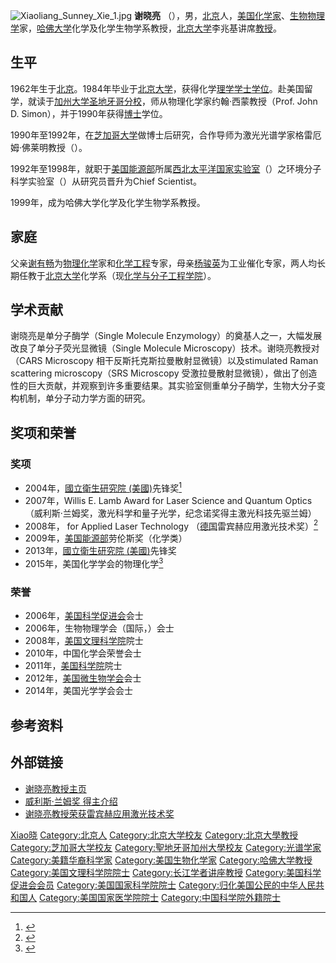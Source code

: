 [[File:Xiaoliang_Sunney_Xie_1.jpg|thumb]]
'''谢晓亮''' （{{bd|1962年|}}），男，[[北京|北京]]人，[[美国|美国]][[化学家|化学家]]、[[生物物理学|生物物理学]]家，[[哈佛大学|哈佛大学]]化学及化学生物学系教授，[[北京大学|北京大学]]李兆基讲席[[教授|教授]]。

== 生平 ==
1962年生于[[北京|北京]]。1984年毕业于[[北京大学|北京大学]]，获得化学[[理学|理学]][[学士|学士]][[学位|学位]]。赴美国留学，就读于[[加州大学圣地牙哥分校|加州大学圣地牙哥分校]]，师从物理化学家约翰·西蒙教授（Prof. John D. Simon），并于1990年获得[[博士|博士]]学位。

1990年至1992年，在[[芝加哥大学|芝加哥大学]]做博士后研究，合作导师为激光光谱学家格雷厄姆·佛莱明教授（{{lang|en|Prof. Graham R. Fleming}}）。

1992年至1998年，就职于[[美国能源部|美国能源部]]所属[[西北太平洋国家实验室|西北太平洋国家实验室]]（{{lang|en|Pacific Northwest National Laboratory}}）之环境分子科学实验室（{{lang|en|Environmental Molecular Sciences Laboratory}}）从研究员晋升为Chief Scientist。

1999年，成为哈佛大学化学及化学生物学系教授。

== 家庭 ==
父亲[[谢有畅|谢有畅]]为[[物理化学|物理化学]]家和[[化学工程|化学工程]]专家，母亲[[杨骏英|杨骏英]]为工业催化专家，两人均长期任教于[[北京大学|北京大学]]化学系（现[[北京大学化学与分子工程学院|化学与分子工程学院]]）。

== 学术贡献 ==
谢晓亮是单分子酶学（Single Molecule Enzymology）的奠基人之一，大幅发展改良了单分子荧光显微镜（Single Molecule Microscopy）技术。谢晓亮教授对{{tsl|en|coherent anti-Stokes Raman spectroscopy|coherent anti-Stokes Raman spectroscopy}} （CARS Microscopy 相干反斯托克斯拉曼散射显微镜）以及stimulated Raman scattering microscopy（SRS Microscopy 受激拉曼散射显微镜），做出了创造性的巨大贡献，并观察到许多重要结果。其实验室侧重单分子酶学，生物大分子变构机制，单分子动力学方面的研究。

== 奖项和荣誉 ==
=== 奖项 ===
* 2004年，[[國立衛生研究院_(美國)|國立衛生研究院 (美國)]]先锋奖<ref>{{Cite web |url=https://commonfund.nih.gov/pioneer/Recipients04 |title=NIH Director's Pioneer Award 2004 |accessdate=2016-09-26 |archive-date=2016-12-20 |archive-url=https://web.archive.org/web/20161220193407/http://commonfund.nih.gov/pioneer/Recipients04 |dead-url=no }}</ref>
* 2007年，Willis E. Lamb Award for Laser Science and Quantum Optics （威利斯·兰姆奖，激光科学和量子光学，纪念诺奖得主激光科技先驱兰姆）
* 2008年，{{tsl|en|Berthold Leibinger Zukunftspreis|Berthold Leibinger Zukunftspreis}} for Applied Laser Technology （[[德国|德国]]雷宾赫应用激光技术奖）<ref>{{Cite web |url=http://www.leibinger-stiftung.de/de/foerderaktivitaeten/laser-forschungs-innovationspreis/zukunftspreis.html |title=Berthold Leibinger Zukunftspreis |accessdate=2016-09-26 |archive-date=2016-10-27 |archive-url=https://web.archive.org/web/20161027111546/http://www.leibinger-stiftung.de/de/foerderaktivitaeten/laser-forschungs-innovationspreis/zukunftspreis.html |dead-url=no }}</ref>
* 2009年，[[美国能源部|美国能源部]]劳伦斯奖（化学类）
* 2013年，[[國立衛生研究院_(美國)|國立衛生研究院 (美國)]]先锋奖
* 2015年，美国化学学会的物理化学{{le|彼得·德拜奖|Peter Debye Award}}<ref>{{Cite web |url=https://www.acs.org/content/acs/en/funding-and-awards/awards/national/bytopic/peter-debye-award-in-physical-chemistry.html |title=Peter Debye Award |accessdate=2016-09-26 |archive-date=2017-08-25 |archive-url=https://web.archive.org/web/20170825103657/https://www.acs.org/content/acs/en/funding-and-awards/awards/national/bytopic/peter-debye-award-in-physical-chemistry.html |dead-url=no }}</ref>

=== 荣誉 ===
* 2006年，[[美国科学促进会|美国科学促进会]]会士
* 2006年，生物物理学会（国际，{{lang|en|Biophysical Society}}）会士
* 2008年，[[美国文理科学院|美国文理科学院]]院士
* 2010年，中国化学会荣誉会士
* 2011年，[[美国科学院|美国科学院]]院士
* 2012年，[[美国微生物学会|美国微生物学会]]会士
* 2014年，美国光学学会会士

== 参考资料 ==
{{reflist}}

== 外部链接 ==
* [https://web.archive.org/web/20080515062830/http://bernstein.harvard.edu/pages/AboutProfXie.html 谢晓亮教授主页]
* [http://www.lambmedal.org/2007/2007-xie.html 威利斯·兰姆奖 得主介绍]{{Wayback|url=http://www.lambmedal.org/2007/2007-xie.html |date=20080820102559 }}
* [http://blogs.physicstoday.org/wht/2008/05/sunney_xie_to_receive_leibinge.html 谢晓亮教授荣获雷宾赫应用激光技术奖]{{Wayback|url=http://blogs.physicstoday.org/wht/2008/05/sunney_xie_to_receive_leibinge.html |date=20080610021205 }}

{{中国科学院外籍院士}}

{{Authority control}}
{{DEFAULTSORT:Xie谢}}
[[Category:谢姓|Xiao晓]]
[[Category:北京人|Category:北京人]]
[[Category:北京大学校友|Category:北京大学校友]]
[[Category:北京大學教授|Category:北京大學教授]]
[[Category:芝加哥大学校友|Category:芝加哥大学校友]]
[[Category:聖地牙哥加州大學校友|Category:聖地牙哥加州大學校友]]
[[Category:光谱学家|Category:光谱学家]]
[[Category:美籍华裔科学家|Category:美籍华裔科学家]]
[[Category:美国生物化学家|Category:美国生物化学家]]
[[Category:哈佛大学教授|Category:哈佛大学教授]]
[[Category:美国文理科学院院士|Category:美国文理科学院院士]]
[[Category:长江学者讲座教授|Category:长江学者讲座教授]]
[[Category:美国科学促进会会员|Category:美国科学促进会会员]]
[[Category:美国国家科学院院士|Category:美国国家科学院院士]]
[[Category:归化美国公民的中华人民共和国人|Category:归化美国公民的中华人民共和国人]]
[[Category:美国国家医学院院士|Category:美国国家医学院院士]]
[[Category:中国科学院外籍院士|Category:中国科学院外籍院士]]